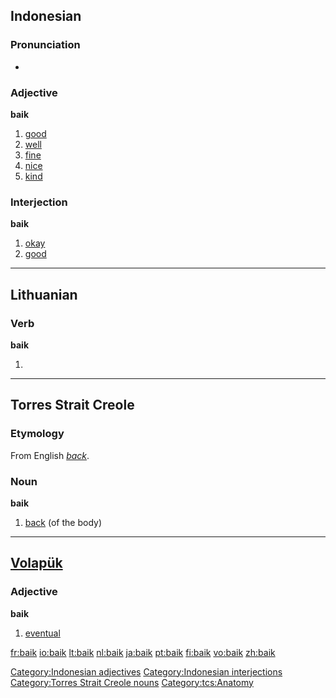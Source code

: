 ==Indonesian==

===Pronunciation===
* {{audio|Baik.OGG|Audio }}

===Adjective===
'''baik'''

# [[good]]
# [[well]]
# [[fine]]
# [[nice]]
# [[kind]]

===Interjection===
'''baik'''

# [[okay]]
# [[good]]

[[Category:Indonesian adjectives]]
[[Category:Indonesian interjections]]

----

==Lithuanian==

===Verb===
'''baik'''

# {{lt-form-verb|2s|imp|baigti}}

----

==Torres Strait Creole==

===Etymology===
From English ''[[back]]''.

===Noun===
'''baik'''

# [[back]] (of the body)

[[Category:Torres Strait Creole nouns]]
[[Category:tcs:Anatomy]]

----

==[[Volapük]]==

===Adjective===
'''baik'''

# [[eventual]]

[[fr:baik]]
[[io:baik]]
[[lt:baik]]
[[nl:baik]]
[[ja:baik]]
[[pt:baik]]
[[fi:baik]]
[[vo:baik]]
[[zh:baik]]